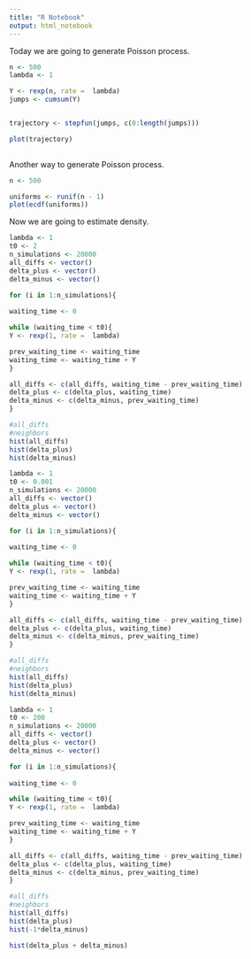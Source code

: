 ```yaml
---
title: "R Notebook"
output: html_notebook
---
```


Today we are going to generate Poisson process.
```r
n <- 500
lambda <- 1

Y <- rexp(n, rate =  lambda)
jumps <- cumsum(Y)


trajectory <- stepfun(jumps, c(0:length(jumps)))

plot(trajectory)
  
```
Another way to generate Poisson process.
```r
n <- 500

uniforms <- runif(n - 1)
plot(ecdf(uniforms))
```
Now we are going to estimate density.
```r
lambda <- 1
t0 <- 2
n_simulations <- 20000
all_diffs <- vector()
delta_plus <- vector()
delta_minus <- vector()

for (i in 1:n_simulations){
  
waiting_time <- 0

while (waiting_time < t0){
Y <- rexp(1, rate =  lambda)

prev_waiting_time <- waiting_time
waiting_time <- waiting_time + Y
}

all_diffs <- c(all_diffs, waiting_time - prev_waiting_time)
delta_plus <- c(delta_plus, waiting_time)
delta_minus <- c(delta_minus, prev_waiting_time)
}

#all_diffs
#neighbors
hist(all_diffs)
hist(delta_plus)
hist(delta_minus)
```


```r
lambda <- 1
t0 <- 0.001
n_simulations <- 20000
all_diffs <- vector()
delta_plus <- vector()
delta_minus <- vector()

for (i in 1:n_simulations){
  
waiting_time <- 0

while (waiting_time < t0){
Y <- rexp(1, rate =  lambda)

prev_waiting_time <- waiting_time
waiting_time <- waiting_time + Y
}

all_diffs <- c(all_diffs, waiting_time - prev_waiting_time)
delta_plus <- c(delta_plus, waiting_time)
delta_minus <- c(delta_minus, prev_waiting_time)
}

#all_diffs
#neighbors
hist(all_diffs)
hist(delta_plus)
hist(delta_minus)
```
```r
lambda <- 1
t0 <- 200
n_simulations <- 20000
all_diffs <- vector()
delta_plus <- vector()
delta_minus <- vector()

for (i in 1:n_simulations){
  
waiting_time <- 0

while (waiting_time < t0){
Y <- rexp(1, rate =  lambda)

prev_waiting_time <- waiting_time
waiting_time <- waiting_time + Y
}

all_diffs <- c(all_diffs, waiting_time - prev_waiting_time)
delta_plus <- c(delta_plus, waiting_time)
delta_minus <- c(delta_minus, prev_waiting_time)
}

#all_diffs
#neighbors
hist(all_diffs)
hist(delta_plus)
hist(-1*delta_minus)

hist(delta_plus + delta_minus)
```